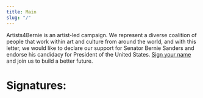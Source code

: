 ```yaml
---
title: Main
slug: "/"
---
```



Artists4Bernie is an artist-led campaign. We represent a diverse coalition of people that work within art and culture from around the world, and with this letter, we would like to declare our support for Senator Bernie Sanders and endorse his candidacy for President of the United States. [Sign your name](https://forms.gle/D12ZuAnur5dRtY5z5) and join us to build a better future.
<Box mt={-4} />
<Box mt={4} />

<Box mt={5} />

# Signatures: <Count />

<Box mt={5} />
<Signatures />